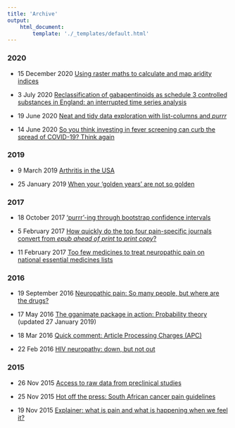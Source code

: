 ```yaml
---
title: 'Archive'
output:
    html_document:
        template: './_templates/default.html'
---
```


### 2020

- 15 December 2020 [Using raster maths to calculate and map aridity indices](https://www.painblogr.org/2020-07-03-climate-change.html)

- 3 July 2020 [Reclassification of gabapentinoids as schedule 3 controlled substances in England: an interrupted time series analysis](https://www.painblogr.org/2020-07-03-piecewise-regression.html) 

- 19 June 2020 [Neat and tidy data exploration with list-columns and _purrr_](https://www.painblogr.org/2020-06-19-purring-through-exploratory-analyses.html) 

- 14 June 2020 [So you think investing in fever screening can curb the spread of COVID-19? Think again](https://www.painblogr.org/2020-06-14-covid-fevers.html)

### 2019

- 9 March 2019 [Arthritis in the USA](https://www.painblogr.org/2019-03-09-pain-in-the-usa.html)

- 25 January 2019 [When your ‘golden years’ are not so golden](https://www.painblogr.org/2019-01-25-global-burden-of-disease.html)


### 2017
- 18 October 2017 ['purrr'-ing through bootstrap confidence intervals](https://www.painblogr.org/2017-10-18-purrring-through-bootstraps.html)  

- 5 February 2017 [How quickly do the top four pain-specific journals convert from _epub ahead of print_ to _print copy_?](https://www.painblogr.org/2017-02-05-publication-time.html)

- 11 February 2017 [Too few medicines to treat neuropathic pain on national essential medicines lists](https://www.painblogr.org/2017-02-11-eml-drug-map.html)


### 2016

- 19 September 2016 [Neuropathic pain: So many people, but where are the drugs?](https://www.painblogr.org/2016-09-19-neuropathic-pain-storyboard.html)

- 17 May 2016 [The gganimate package in action: Probability theory](https://www.painblogr.org/2016-05-17-probability-theory.html) (updated  27 January 2019)

- 18 Mar 2016 [Quick comment: Article Processing Charges (APC)](https://www.painblogr.org/2016-03-18-article-processing-charges.html)

- 22 Feb 2016 [HIV neuropathy: down, but not out](https://www.painblogr.org/2016-02-22-hiv-neuropathy-down-but-not-out.html)

### 2015

- 26 Nov 2015 [Access to raw data from preclinical studies](https://www.painblogr.org/2015-11-26-access-to-raw-data.html)

- 25 Nov 2015 [Hot off the press: South African cancer pain guidelines](https://www.painblogr.org/2015-11-25-south-african-cancer-pain-guidelines.html)

- 19 Nov 2015 [Explainer: what is pain and what is happening when we feel it?](https://www.painblogr.org/2015-11-19-explainer-what-is-pain.html)
